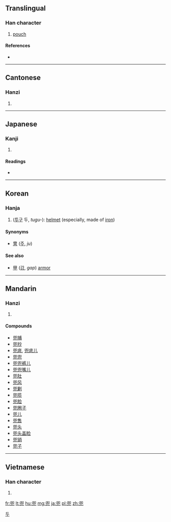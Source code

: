 ==Translingual==

===Han character===
{{Han char|rn=10|rad=儿|as=09|sn=11|four=7721<sub>7</sub>|canj=竹女竹山 (HVHU)}}

# [[pouch]]

====References====
* {{Han ref|kx=0125.200|dkj=01386|dj=0265.270|hdz=10273.160|uh=515C|ud=20828|bh=B0C2|bd=45250}}

----

==Cantonese==

===Hanzi===
{{yue-hanzi|jyut=|y=dau1}}

# {{defn|Cantonese|sort=儿09}}

----

==Japanese==

===Kanji===
{{ja-kanji|grade=|rs=儿09}}

# {{defn|Japanese|sort=儿09}}

====Readings====
* {{ja-readings|on=[[とう]] (tō)|kun=[[かぶと]] (kabuto)}}

----

==Korean==

===Hanja===
{{ko-hanja|hangeul=두|rv=du|mr=tu}}

# ([[투구]] 두, ''tugu-''): [[helmet]] (especially, made of [[iron]]) 

====Synonyms====
* [[冑]] ([[주]], ''ju'') 

====See also====
* [[甲]] ([[갑]], ''gap'') [[armor]] 

[[Category:Hanja readings|두]] 

----

==Mandarin==

===Hanzi===
{{cmn-hanzi|pin=[[dōu]] ([[dou1]]), [[kè]] ([[ke4]])|wg=tou<sup>1</sup>, k'o<sup>4</sup>}}

# {{defn|Mandarin|sort=儿09}}

====Compounds====
* [[兜捕]]
* [[兜抄]]
* [[兜底]], [[兜底儿]]
* [[兜兜]]
* [[兜兜裤儿]]
* [[兜兜嘴儿]]
* [[兜肚]]
* [[兜风]]
* [[兜剿]]
* [[兜揽]]
* [[兜脸]]
* [[兜圈子]]
* [[兜儿]]
* [[兜售]]
* [[兜头]]
* [[兜头盖脸]]
* [[兜销]]
* [[兜子]]

----

==Vietnamese==

===Han character===
{{vi-hantu|[[đâu]]|rs=儿09}}

# {{defn|Vietnamese|sort=儿09}}

[[fr:兜]]
[[lt:兜]]
[[hu:兜]]
[[mg:兜]]
[[ja:兜]]
[[pl:兜]]
[[zh:兜]]